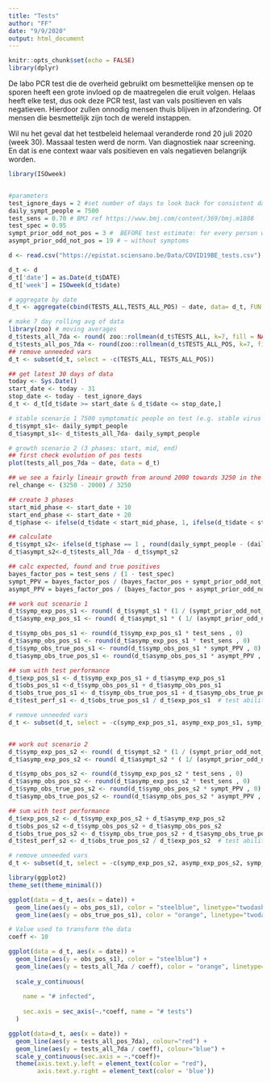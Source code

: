 ```yaml
---
title: "Tests"
author: "FF"
date: "9/9/2020"
output: html_document
---
```


```r
knitr::opts_chunk$set(echo = FALSE)
library(dplyr)
```

De labo PCR test die de overheid gebruikt om besmettelijke mensen op te sporen heeft een grote invloed op de maatregelen die eruit volgen. Helaas heeft elke test, dus ook deze PCR test, last van vals positieven en vals negatieven. Hierdoor zullen onnodig mensen thuis blijven in afzondering. Of mensen die besmettelijk zijn toch de wereld instappen. 

Wil nu het geval dat het testbeleid helemaal veranderde rond 20 juli 2020 (week 30). Massaal testen werd de norm. Van diagnostiek naar screening. En dat is ene context waar vals positieven en vals negatieven belangrijk worden. 

```r
library(ISOweek)


#parameters
test_ignore_days = 2 #set number of days to look back for consistent data
daily_sympt_people = 7500
test_sens = 0.70 # BMJ ref https://www.bmj.com/content/369/bmj.m1808
test_spec = 0.95 
sympt_prior_odd_not_pos = 3 #  BEFORE test estimate: for every person with symptoms that tests positive, the number of people who will not test positive (eg 1:3 corresponds with 0.25 chance)
asympt_prior_odd_not_pos = 19 # ~ without symptoms

d <- read.csv("https://epistat.sciensano.be/Data/COVID19BE_tests.csv")

d_t <- d
d_t['date'] = as.Date(d_t$DATE)
d_t['week'] = ISOweek(d_t$date)

# aggregate by date
d_t <- aggregate(cbind(TESTS_ALL,TESTS_ALL_POS) ~ date, data= d_t, FUN = sum)

# make 7 day rolling avg of data
library(zoo) # moving averages
d_t$tests_all_7da <- round( zoo::rollmean(d_t$TESTS_ALL, k=7, fill = NA, align = c("right") ), 0)
d_t$tests_all_pos_7da <- round(zoo::rollmean(d_t$TESTS_ALL_POS, k=7, fill = NA, align = c("right") ), 0)
## remove unneeded vars
d_t <- subset(d_t, select = -c(TESTS_ALL, TESTS_ALL_POS))

## get latest 30 days of data
today <- Sys.Date()
start_date <- today - 31
stop_date <- today - test_ignore_days
d_t <- d_t[d_t$date >= start_date & d_t$date <= stop_date,]

# stable scenario 1 7500 symptomatic people on test (e.g. stable virus circulation)
d_t$sympt_s1<- daily_sympt_people
d_t$asympt_s1<- d_t$tests_all_7da- daily_sympt_people

# growth scenario 2 (3 phases: start, mid, end)
## first check evolution of pos tests
plot(tests_all_pos_7da ~ date, data = d_t)

## we see a fairly lineair growth from around 2000 towards 3250 in the middle and 5500 most recently (later do this mathematically)
rel_change <- (3250 - 2000) / 3250

## create 3 phases
start_mid_phase <- start_date + 10
start_end_phase <- start_date + 20
d_t$phase <- ifelse(d_t$date < start_mid_phase, 1, ifelse(d_t$date < start_end_phase, 2, 3))

## calculate 
d_t$sympt_s2<- ifelse(d_t$phase == 1 , round(daily_sympt_people - (daily_sympt_people * rel_change), 0) , ifelse(d_t$phase == 2, round(daily_sympt_people, 0), round(daily_sympt_people + (daily_sympt_people * rel_change), 0) ))
d_t$asympt_s2<-d_t$tests_all_7da - d_t$sympt_s2

## calc expected, found and true positives
bayes_factor_pos = test_sens / (1 - test_spec)
sympt_PPV = bayes_factor_pos / (bayes_factor_pos + sympt_prior_odd_not_pos) # positive predictive value
asympt_PPV = bayes_factor_pos / (bayes_factor_pos + asympt_prior_odd_not_pos) # positive predictive value

## work out scenario 1
d_t$symp_exp_pos_s1 <- round( d_t$sympt_s1 * (1 / (sympt_prior_odd_not_pos +1) ) , 0)
d_t$asymp_exp_pos_s1 <- round( d_t$asympt_s1 * ( 1/ (asympt_prior_odd_not_pos +1) ) ,0)

d_t$symp_obs_pos_s1 <- round(d_t$symp_exp_pos_s1 * test_sens , 0)
d_t$asymp_obs_pos_s1 <- round(d_t$asymp_exp_pos_s1 * test_sens , 0)
d_t$symp_obs_true_pos_s1 <- round(d_t$symp_obs_pos_s1 * sympt_PPV , 0)
d_t$asymp_obs_true_pos_s1 <- round(d_t$asymp_obs_pos_s1 * asympt_PPV , 0)

## sum with test performance
d_t$exp_pos_s1 <- d_t$symp_exp_pos_s1 + d_t$asymp_exp_pos_s1
d_t$obs_pos_s1 <-d_t$symp_obs_pos_s1 + d_t$asymp_obs_pos_s1
d_t$obs_true_pos_s1 <- d_t$symp_obs_true_pos_s1 + d_t$asymp_obs_true_pos_s1
d_t$test_perf_s1 <- d_t$obs_true_pos_s1 / d_t$exp_pos_s1  # test ability to pick out infectious cases

# remove unneeded vars
d_t <- subset(d_t, select = -c(symp_exp_pos_s1, asymp_exp_pos_s1, symp_obs_pos_s1, asymp_obs_pos_s1, symp_obs_true_pos_s1, asymp_obs_true_pos_s1))


## work out scenario 2
d_t$symp_exp_pos_s2 <- round( d_t$sympt_s2 * (1 / (sympt_prior_odd_not_pos +1) ) , 0)
d_t$asymp_exp_pos_s2 <- round( d_t$asympt_s2 * ( 1/ (asympt_prior_odd_not_pos +1) ) ,0)

d_t$symp_obs_pos_s2 <- round(d_t$symp_exp_pos_s2 * test_sens , 0)
d_t$asymp_obs_pos_s2 <- round(d_t$asymp_exp_pos_s2 * test_sens , 0)
d_t$symp_obs_true_pos_s2 <- round(d_t$symp_obs_pos_s2 * sympt_PPV , 0)
d_t$asymp_obs_true_pos_s2 <- round(d_t$asymp_obs_pos_s2 * asympt_PPV , 0)

## sum with test performance
d_t$exp_pos_s2 <- d_t$symp_exp_pos_s2 + d_t$asymp_exp_pos_s2
d_t$obs_pos_s2 <-d_t$symp_obs_pos_s2 + d_t$asymp_obs_pos_s2
d_t$obs_true_pos_s2 <- d_t$symp_obs_true_pos_s2 + d_t$asymp_obs_true_pos_s2
d_t$test_perf_s2 <- d_t$obs_true_pos_s2 / d_t$exp_pos_s2  # test ability to pick out infectious cases

# remove unneeded vars
d_t <- subset(d_t, select = -c(symp_exp_pos_s2, asymp_exp_pos_s2, symp_obs_pos_s2, asymp_obs_pos_s2, symp_obs_true_pos_s2, asymp_obs_true_pos_s2))

```

```r
library(ggplot2)
theme_set(theme_minimal())

ggplot(data = d_t, aes(x = date)) +
  geom_line(aes(y = obs_pos_s1), color = "steelblue", linetype="twodash") +
  geom_line(aes(y = obs_true_pos_s1), color = "orange", linetype="twodash")
```

```r

# Value used to transform the data
coeff <- 10

ggplot(data = d_t, aes(x = date)) +
  geom_line(aes(y = obs_pos_s1), color = "steelblue") +
  geom_line(aes(y = tests_all_7da / coeff), color = "orange", linetype="twodash") +
  
  scale_y_continuous(
    
    name = "# infected",
    
    sec.axis = sec_axis(~.*coeff, name = "# tests")
  )

ggplot(data=d_t, aes(x = date)) +
  geom_line(aes(y = tests_all_pos_7da), colour="red") +
  geom_line(aes(y = tests_all_7da / coeff), colour="blue") +
  scale_y_continuous(sec.axis = ~.*coeff)+
  theme(axis.text.y.left = element_text(color = "red"),
        axis.text.y.right = element_text(color = 'blue'))
```

